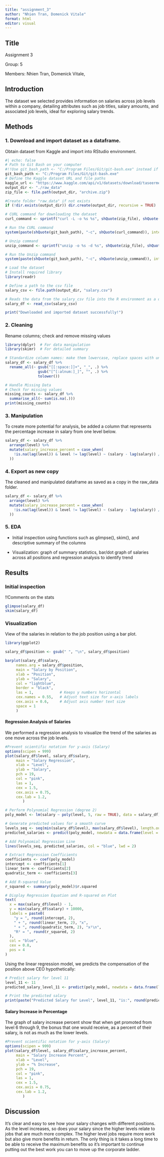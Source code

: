 ```yaml
---
title: "assignment_3"
author: "Nhien Tran, Domenick Vitale"
format: html
editor: visual
---
```


## Title

Assignment 3

Group: 5

Members: Nhien Tran, Domenick Vitale,

## Introduction

The dataset we selected provides information on salaries across job levels within a company, detailing attributes such as job titles, salary amounts, and associated job levels, ideal for exploring salary trends.

## Methods

### 1. Download and import dataset as a dataframe.

Obtain dataset from Kaggle and import into RStudio environment.

```r
#| echo: false
# Path to Git Bash on your computer
#!!Use git_bash_path <- "C:/Program Files/Git/git-bash.exe" instead if you're on Windows!!
git_bash_path <- "C:/Program Files/Git/git-bash.exe"
# Define the Kaggle dataset URL and file paths
kaggle_url <- "https://www.kaggle.com/api/v1/datasets/download/taseermehboob9/salary-dataset-of-business-levels"
output_dir <- "./raw_data"
zip_file <- file.path(output_dir, "archive.zip")

#Create folder "raw_data" if not exists
if (!dir.exists(output_dir)) dir.create(output_dir, recursive = TRUE)

# CURL command for downloading the dataset
curl_command <- sprintf("curl -L -o %s %s", shQuote(zip_file), shQuote(kaggle_url))

# Run the CURL command
system(paste(shQuote(git_bash_path), "-c", shQuote(curl_command)), intern = TRUE)

# Unzip command
unzip_command <- sprintf("unzip -o %s -d %s", shQuote(zip_file), shQuote(output_dir))

# Run the Unzip command
system(paste(shQuote(git_bash_path), "-c", shQuote(unzip_command)), intern = TRUE)

# Load the dataset
# Install required library
library(readr)

# Define a path to the csv file
salary_csv <- file.path(output_dir, "salary.csv")

# Reads the data from the salary_csv file into the R environment as a data frame
salary_df <- read_csv(salary_csv)

print("Downloaded and imported dataset successfully!")
```

### 2. Cleaning

Rename columns; check and remove missing values

```r
library(dplyr)  # For data manipulation
library(skimr)  # For detailed summary

# Standardize column names: make them lowercase, replace spaces with underscores, and remove special characters
salary_df <- salary_df %>% 
  rename_all(~ gsub("[[:space:]]+", "_", .) %>% 
               gsub("[^[:alnum:]_]", "", .) %>% 
               tolower())

# Handle Missing Data
# Check for missing values
missing_counts <- salary_df %>% 
  summarise_all(~ sum(is.na(.)))
print(missing_counts)
```

### 3. Manipulation

To create more potential for analysis, be added a column that represents the percentage increase in salary from one level below.

```r
salary_df <- salary_df %>% 
  arrange(level) %>% 
  mutate(salary_increase_percent = case_when(
    !is.na(lag(level)) & level != lag(level) ~ (salary - lag(salary)) / lag(salary) * 100, .default = 0
  ))
```

### 4. Export as new copy

The cleaned and manipulated dataframe as saved as a copy in the raw_data folder.

```r
salary_df <- salary_df %>% 
  arrange(level) %>% 
  mutate(salary_increase_percent = case_when(
    !is.na(lag(level)) & level != lag(level) ~ (salary - lag(salary)) / lag(salary) * 100, .default = 0
  ))
```

### 5. EDA

-   Initial inspection using functions such as glimpse(), skim(), and descriptive summary of the columns

-   Visualization: graph of summary statistics, bar/dot graph of salaries across all positions and regression analysis to identify trend

## Results

### Initial inspection

!!Comments on the stats

```r
glimpse(salary_df)
skim(salary_df)
```

### Visualization

View of the salaries in relation to the job position using a bar plot.

```r
library(ggplot2)

salary_df$position <- gsub(" ", "\n", salary_df$position)

barplot(salary_df$salary,
     names.arg = salary_df$position,
     main = "Salary by Position",
     xlab = "Position",
     ylab = "Salary",
     col = "lightblue",
     border = "black",
     las = 1,            # Keeps y numbers horizontal
     cex.names = 0.55,   # Adjust text size for x-axis labels
     cex.axis = 0.6,     # Adjust axis number text size
     space = 1
     )

```

#### Regression Analysis of Salaries

We performed a regression analysis to visualize the trend of the salaries as one move across the job levels.

```r
#Prevent scientific notation for y-axis (Salary)
options(scipen = 999)
plot(salary_df$level, salary_df$salary,
     main = "Salary Regression",
     xlab = "Level",
     ylab = "Salary",
     pch = 19,
     col = "pink",
     las = 1,
     cex = 1.5,     
     cex.axis = 0.75,     
     cex.lab = 1.2,
        )

# Perform Polynomial Regression (degree 2)
poly_model <- lm(salary ~ poly(level, 5, raw = TRUE), data = salary_df)

# Generate predicted values for a smooth curve
levels_seq <- seq(min(salary_df$level), max(salary_df$level), length.out = 100)
predicted_salaries <- predict(poly_model, newdata = data.frame(level = levels_seq))

# Add Polynomial Regression Line
lines(levels_seq, predicted_salaries, col = "blue", lwd = 2)

# Extract Regression Coefficients
coefficients <- coef(poly_model)
intercept <- coefficients[1]
linear_term <- coefficients[2]
quadratic_term <- coefficients[3]

# Add R-squared Value
r_squared <- summary(poly_model)$r.squared

# Display Regression Equation and R-squared on Plot
text(
  x = max(salary_df$level) - 1, 
  y = min(salary_df$salary) + 10000,
  labels = paste0(
    "y = ", round(intercept, 2), 
    " + ", round(linear_term, 2), "x",
    " + ", round(quadratic_term, 2), "x²\n",
    "R² = ", round(r_squared, 2)
  ),
  col = "blue",
  cex = 0.8,
  pos = 4
)

```

Using the linear regression model, we predicts the compensation of the position above CEO hypothetically:

```r
# Predict salary for level 11
level_11 <- 11
predicted_salary_level_11 <- predict(poly_model, newdata = data.frame(level = level_11))

# Print the predicted salary
print(paste("Predicted Salary for Level", level_11, "is:", round(predicted_salary_level_11, 2)))


```

#### Salary Increase in Percentage

The graph of salary increase percent show that when get promoted from level 6 through 9, the bonus that one would receive, as a percent of their salary, is not as much as the lower levels.

```r
#Prevent scientific notation for y-axis (Salary)
options(scipen = 999)
plot(salary_df$level, salary_df$salary_increase_percent,
     main = "Salary Increase Percent",
     xlab = "Level",
     ylab = "% Increase",
     pch = 19,
     col = "pink",
     las = 1,
     cex = 1.5,     
     cex.axis = 0.75,     
     cex.lab = 1.2,
        )

```

## Discussion

It's clear and easy to see how your salary changes with different positions. As the level increases, so does your salary since the higher levels relate to jobs that are much more complex. The higher level jobs require more work but also give more benefits in return. The only thing is it takes a long time to be able to receive the maximum benefits so it's important to continue putting out the best work you can to move up the corporate ladder. 
